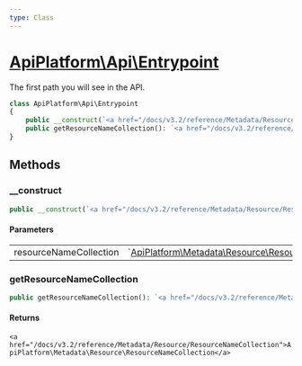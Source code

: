 ```yaml
---
type: Class
---
```


# [ApiPlatform\Api\Entrypoint](/docs/v3.2/reference/Api/Entrypoint)

The first path you will see in the API.



```php
class ApiPlatform\Api\Entrypoint
{
    public __construct(`<a href="/docs/v3.2/reference/Metadata/Resource/ResourceNameCollection">ApiPlatform\Metadata\Resource\ResourceNameCollection</a>` $resourceNameCollection)
    public getResourceNameCollection(): `<a href="/docs/v3.2/reference/Metadata/Resource/ResourceNameCollection">ApiPlatform\Metadata\Resource\ResourceNameCollection</a>`
}
```
## Methods

### __construct



```php
public __construct(`<a href="/docs/v3.2/reference/Metadata/Resource/ResourceNameCollection">ApiPlatform\Metadata\Resource\ResourceNameCollection</a>` $resourceNameCollection)
```

#### Parameters

<table><tbody>
<tr><td>resourceNameCollection</td><td>`<a href="/docs/v3.2/reference/Metadata/Resource/ResourceNameCollection">ApiPlatform\Metadata\Resource\ResourceNameCollection</a>`</td><td></td></tr>
</tbody>
</table>

### getResourceNameCollection



```php
public getResourceNameCollection(): `<a href="/docs/v3.2/reference/Metadata/Resource/ResourceNameCollection">ApiPlatform\Metadata\Resource\ResourceNameCollection</a>`
```

#### Returns

`<a href="/docs/v3.2/reference/Metadata/Resource/ResourceNameCollection">ApiPlatform\Metadata\Resource\ResourceNameCollection</a>`
